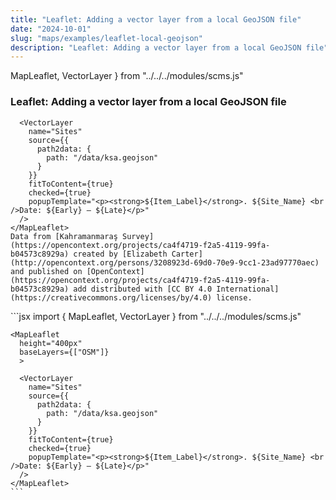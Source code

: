 ```yaml
---
title: "Leaflet: Adding a vector layer from a local GeoJSON file"
date: "2024-10-01"
slug: "maps/examples/leaflet-local-geojson"
description: "Leaflet: Adding a vector layer from a local GeoJSON file"
---
```


  MapLeaflet,
  VectorLayer
} from "../../../modules/scms.js"


### Leaflet: Adding a vector layer from a local GeoJSON file


<div className="row mt-3 mb-5 border-top border-bottom py-3">
  <div className="col-6">
    <MapLeaflet
      height="400px"
      baseLayers={["OSM"]}
      >
      
      <VectorLayer 
        name="Sites"
        source={{
          path2data: {
            path: "/data/ksa.geojson"
          }
        }}
        fitToContent={true}
        checked={true}
        popupTemplate="<p><strong>${Item_Label}</strong>. ${Site_Name} <br />Date: ${Early} — ${Late}</p>"
      />
    </MapLeaflet>
    Data from [Kahramanmaraş Survey](https://opencontext.org/projects/ca4f4719-f2a5-4119-99fa-b04573c8929a) created by [Elizabeth Carter](http://opencontext.org/persons/3208923d-69d0-70e9-9cc1-23ad97770aec) and published on [OpenContext](https://opencontext.org/projects/ca4f4719-f2a5-4119-99fa-b04573c8929a) add distributed with [CC BY 4.0 International](https://creativecommons.org/licenses/by/4.0) license.

  </div>
  <div className="col-6">
    ```jsx
    import {
      MapLeaflet,
      VectorLayer
    } from "../../../modules/scms.js"

    <MapLeaflet
      height="400px"
      baseLayers={["OSM"]}
      >
      
      <VectorLayer 
        name="Sites"
        source={{
          path2data: {
            path: "/data/ksa.geojson"
          }
        }}
        fitToContent={true}
        checked={true}
        popupTemplate="<p><strong>${Item_Label}</strong>. ${Site_Name} <br />Date: ${Early} — ${Late}</p>"
      />
    </MapLeaflet>
    ```
  </div>
</div>